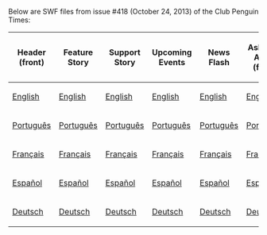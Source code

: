 Below are SWF files from issue #418 (October 24, 2013) of the Club Penguin Times:

<center>
{|class="wikitable" border="1"
!Header (front)
!Feature Story
!Support Story
!Upcoming Events
!News Flash
!Ask Aunt Arctic (front)
!Header (back)
!Ask Aunt Arctic (back)
!Jokes and Riddles
!Secrets
!Feature More
|-
|[[Media:ENNews418HeaderFront.swf|English]]||[[Media:ENNews418FeatureStory.swf|English]]||[[Media:ENNews418SupportStory.swf|English]]||[[Media:ENNews418UpcomingEvents.swf|English]]||[[Media:ENNews418NewsFlash.swf|English]]||[[Media:ENNews418AskAuntArcticFront.swf|English]]||[[Media:ENNews418HeaderBack.swf|English]]||[[Media:ENNews418AskAuntArcticBack.swf|English]]||[[Media:ENNews418JokesAndRiddles.swf|English]]||[[Media:ENNews418Secrets.swf|English]]||[[Media:ENNews418FeatureMore.swf|English]]
|-
|[[Media:PTNews418HeaderFront.swf|Português]]||[[Media:PTNews418FeatureStory.swf|Português]]||[[Media:PTNews418SupportStory.swf|Português]]||[[Media:PTNews418UpcomingEvents.swf|Português]]||[[Media:PTNews418NewsFlash.swf|Português]]||[[Media:PTNews418AskAuntArcticFront.swf|Português]]||[[Media:PTNews418HeaderBack.swf|Português]]||[[Media:PTNews418AskAuntArcticBack.swf|Português]]||[[Media:PTNews418JokesAndRiddles.swf|Português]]||[[Media:PTNews418Secrets.swf|Português]]||[[Media:PTNews418FeatureMore.swf|Português]]
|-
|[[Media:FRNews418HeaderFront.swf|Français]]||[[Media:FRNews418FeatureStory.swf|Français]]||[[Media:FRNews418SupportStory.swf|Français]]||[[Media:FRNews418UpcomingEvents.swf|Français]]||[[Media:FRNews418NewsFlash.swf|Français]]||[[Media:FRNews418AskAuntArcticFront.swf|Français]]||[[Media:FRNews418HeaderBack.swf|Français]]||[[Media:FRNews418AskAuntArcticBack.swf|Français]]||[[Media:FRNews418JokesAndRiddles.swf|Français]]||[[Media:FRNews418Secrets.swf|Français]]||[[Media:FRNews418FeatureMore.swf|Français]]
|-
|[[Media:ESNews418HeaderFront.swf|Español]]||[[Media:ESNews418FeatureStory.swf|Español]]||[[Media:ESNews418SupportStory.swf|Español]]||[[Media:ESNews418UpcomingEvents.swf|Español]]||[[Media:ESNews418NewsFlash.swf|Español]]||[[Media:ESNews418AskAuntArcticFront.swf|Español]]||[[Media:ESNews418HeaderBack.swf|Español]]||[[Media:ESNews418AskAuntArcticBack.swf|Español]]||[[Media:ESNews418JokesAndRiddles.swf|Español]]||[[Media:ESNews418Secrets.swf|Español]]||[[Media:ESNews418FeatureMore.swf|Español]]
|-
|[[Media:DENews418HeaderFront.swf|Deutsch]]||[[Media:DENews418FeatureStory.swf|Deutsch]]||[[Media:DENews418SupportStory.swf|Deutsch]]||[[Media:DENews418UpcomingEvents.swf|Deutsch]]||[[Media:DENews418NewsFlash.swf|Deutsch]]||[[Media:DENews418AskAuntArcticFront.swf|Deutsch]]||[[Media:DENews418HeaderBack.swf|Deutsch]]||[[Media:DENews418AskAuntArcticBack.swf|Deutsch]]||[[Media:DENews418JokesAndRiddles.swf|Deutsch]]||[[Media:DENews418Secrets.swf|Deutsch]]||[[Media:DENews418FeatureMore.swf|Deutsch]]
|}
</center>
